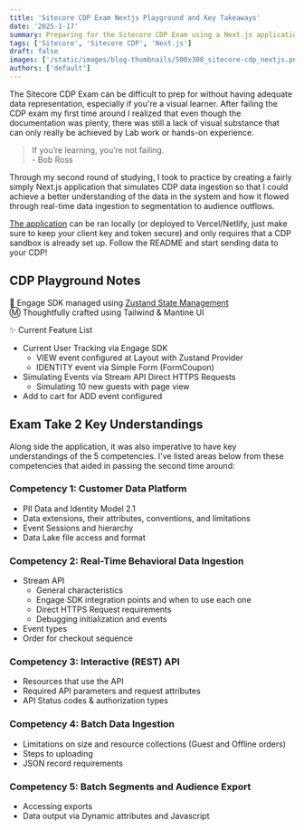 ```yaml
---
title: 'Sitecore CDP Exam Nextjs Playground and Key Takeaways'
date: '2025-1-17'
summary: Preparing for the Sitecore CDP Exam using a Next.js application for data ingestion practice and key takeaways from the exam's five competencies.
tags: ['Sitecore', 'Sitecore CDP', 'Next.js']
draft: false
images: ['/static/images/blog-thumbnails/500x300_sitecore-cdp_nextjs.png']
authors: ['default']
---
```


The Sitecore CDP Exam can be difficult to prep for without having adequate data representation, especially if you're a visual learner. After failing the CDP exam my first time around I realized that even though the documentation was plenty, there was still a lack of visual substance that can only really be achieved by Lab work or hands-on experience.

> If you’re learning, you’re not failing.<br/>
>   \- Bob Ross

Through my second round of studying, I took to practice by creating a fairly simply Next.js application that simulates CDP data ingestion so that I could achieve a better understanding of the data in the system and how it flowed through real-time data ingestion to segmentation to audience outflows.

[The application](https://github.com/bewards/nextjs-cdp) can be ran locally (or deployed to Vercel/Netlify, just make sure to keep your client key and token secure) and only requires that a CDP sandbox is already set up. Follow the README and start sending data to your CDP!

## CDP Playground Notes
🐻 Engage SDK managed using [Zustand State Management](https://github.com/pmndrs/zustand) <br/>
Ⓜ️ Thoughtfully crafted using Tailwind &amp; Mantine UI

✨ Current Feature List
- Current User Tracking via Engage SDK
    - VIEW event configured at Layout with Zustand Provider
    - IDENTITY event via Simple Form (FormCoupon)
- Simulating Events via Stream API Direct HTTPS Requests
    - Simulating 10 new guests with page view
- Add to cart for ADD event configured

## Exam Take 2 Key Understandings
Along side the application, it was also imperative to have key understandings of the 5 competencies. I've listed areas below from these competencies that aided in passing the second time around:

### Competency 1: Customer Data Platform
- PII Data and Identity Model 2.1
- Data extensions, their attributes, conventions, and limitations
- Event Sessions and hierarchy
- Data Lake file access and format

### Competency 2: Real-Time Behavioral Data Ingestion
- Stream API
	- General characteristics
	- Engage SDK integration points and when to use each one
	- Direct HTTPS Request requirements
	- Debugging initialization and events
- Event types
- Order for checkout sequence

### Competency 3: Interactive (REST) API
- Resources that use the API
- Required API parameters and request attributes
- API Status codes & authorization types

### Competency 4: Batch Data Ingestion
- Limitations on size and resource collections (Guest and Offline orders)
- Steps to uploading
- JSON record requirements

### Competency 5: Batch Segments and Audience Export
- Accessing exports
- Data output via Dynamic attributes and Javascript 